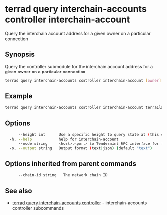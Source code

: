 # terrad query interchain-accounts controller interchain-account

Query the interchain account address for a given owner on a particular connection

## Synopsis

Query the controller submodule for the interchain account address for a given owner on a particular connection

```sh Terrad
terrad query interchain-accounts controller interchain-account [owner] [connection-id] [flags]
```

## Example
```sh Terrad
terrad query interchain-accounts controller interchain-account terra1layxcsmyye0dc0har9sdfzwckaz8sjwlfsj8zs connection-0
```

## Options

```sh Terrad
      --height int      Use a specific height to query state at (this can error if the node is pruning state)
  -h, --help            help for interchain-account
      --node string     <host>:<port> to Tendermint RPC interface for this chain (default "tcp://localhost:26657")
  -o, --output string   Output format (text|json) (default "text")
```

## Options inherited from parent commands

```sh Terrad
      --chain-id string   The network chain ID
```

## See also

* [terrad query interchain-accounts controller](terrad_query_interchain-accounts_controller.mdx)	 - interchain-accounts controller subcommands


